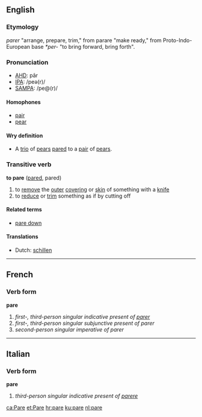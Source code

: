 ==English==
===Etymology===
{{OF.}} ''parer'' "arrange, prepare, trim," from {{L.}} parare "make ready," from Proto-Indo-European base ''*per-'' "to bring forward, bring forth".

===Pronunciation===
*[[w:AHD|AHD]]: pâr
*[[w:IPA|IPA]]: /peə(r)/
*[[w:SAMPA|SAMPA]]: /pe@(r)/

==== Homophones ====
*[[pair]]
*[[pear]]
==== Wry definition ====
* A [[trio]] of [[pear]]s [[pare]]d to a [[pair]] of [[pear]]s.

===Transitive verb===
'''to pare''' ([[pared]], pared)
#to [[remove]] the [[outer]] [[covering]] or [[skin]] of something with a [[knife]]
#to [[reduce]] or [[trim]] something as if by cutting off

====Related terms====
*[[pare down]]

====Translations====
*Dutch: [[schillen]]

----

==French==
===Verb form===
'''pare'''

# ''first-, third-person singular indicative present of [[parer]]''
# ''first-, third-person singular subjunctive present of parer''
# ''second-person singular imperative of parer''

----

==Italian==
===Verb form===
'''pare'''

# ''third-person singular indicative present of [[parere]]''

[[ca:Pare]]
[[et:Pare]]
[[hr:pare]]
[[ku:pare]]
[[nl:pare]]